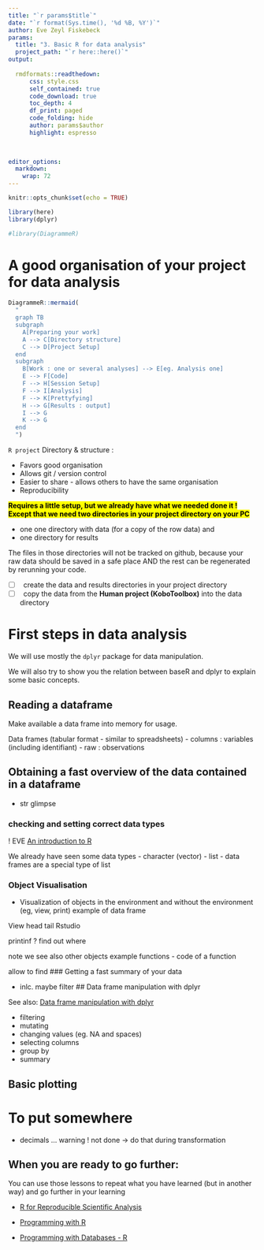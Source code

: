 ---
title: "`r params$title`"
date: "`r format(Sys.time(), '%d %B, %Y')`"
author: Eve Zeyl Fiskebeck
params:
  title: "3. Basic R for data analysis" 
  project_path: "`r here::here()`"
output: 
  
  rmdformats::readthedown:
      css: style.css
      self_contained: true
      code_download: true
      toc_depth: 4
      df_print: paged
      code_folding: hide
      author: params$author
      highlight: espresso
      

  
editor_options: 
  markdown: 
    wrap: 72
---


```{r setup, include=FALSE}
knitr::opts_chunk$set(echo = TRUE)
```

```{r libraries, include=FALSE}
library(here)
library(dplyr)

#library(DiagrammeR)
```


# A good organisation of your project for data analysis


```{r}
DiagrammeR::mermaid(
  "
  graph TB
  subgraph  
    A[Preparing your work]
    A --> C[Directory structure]
    C --> D[Project Setup]
  end
  subgraph  
    B[Work : one or several analyses] --> E[eg. Analysis one]
    E --> F[Code]
    F --> H[Session Setup]
    F --> I[Analysis]
    F --> K[Prettyfying]
    H --> G[Results : output]
    I --> G
    K --> G
  end
  ")
```




`R project` Directory & structure :

-   Favors good organisation
-   Allows git / version control
-   Easier to share - allows others to have the same organisation
-   Reproducibility

<mark><b>Requires a little setup, but we already have what we needed done it ! 
**Except that we need two directories in your project directory on your PC**
</b></mark>

- one one directory with data (for a copy of the row data) and 
- one directory for results

The files in those directories will not be tracked on github, because your
raw data should be saved in a safe place AND the rest can be regenerated by
rerunning your code. 

- [ ]  create the data and results directories in your project directory
- [ ]  copy the data from the **Human project (KoboToolbox)** into the data directory


# First steps in data analysis

We will use mostly the `dplyr` package for data manipulation.

We will also try to show you the relation between baseR and dplyr to explain 
some basic concepts. 

## Reading a dataframe

Make available a data frame into memory for usage. 

Data frames (tabular format - similar to spreadsheets)
- columns : variables (including identifiant)
- raw : observations 

## Obtaining a fast overview of the data contained in a dataframe

- str glimpse 

### checking and setting correct data types 

! EVE 
[An introduction to R]()

We already have seen some data types
- character (vector)
- list 
- data frames are a special type of list


### Object Visualisation 
- Visualization of objects in the environment and without the environment (eg, view, print)
example of data frame 


View
head 
tail 
Rstudio 

printinf ? find out where 

note we see also other objects example functions
- code of a function



allow to find 
### Getting a fast summary of your data

- inlc. maybe filter 
## Data frame manipulation with dplyr 

See also: [Data frame manipulation with dplyr](https://swcarpentry.github.io/r-novice-gapminder/12-dplyr.html)

- filtering
- mutating
- changing values (eg. NA and spaces) 
- selecting columns 
- group by
- summary 

## Basic plotting


# To put somewhere 

- decimals ... warning ! not done -> do that during transformation 


<!-- 
<mark><b> </b></mark>
--> 

## When you are ready to go further: 

You can use those lessons to repeat what you have learned (but in another way) 
and go further in your learning

- [R for Reproducible Scientific Analysis](https://swcarpentry.github.io/r-novice-gapminder/)
- [Programming with R](https://swcarpentry.github.io/r-novice-inflammation/)

- [Programming with Databases - R](https://swcarpentry.github.io/sql-novice-survey/11-prog-R.html)